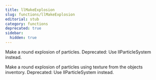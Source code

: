 ```yaml
---
title: llMakeExplosion
slug: functions/llMakeExplosion
editorial: stub
category: functions
deprecated: true
sidebar:
  hidden: true
---
```


<LSLFunction name="llMakeExplosion"/>

Make a round explosion of particles. Deprecated: Use llParticleSystem instead.

Make a round explosion of particles using texture from the objects inventory. Deprecated: Use llParticleSystem instead.

